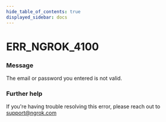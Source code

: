 ```yaml
---
hide_table_of_contents: true
displayed_sidebar: docs
---
```



# ERR_NGROK_4100

### Message

The email or password you entered is not valid.

<ErrorDetails error="err_ngrok_4100" />

### Further help

If you're having trouble resolving this error, please reach out to [support@ngrok.com](mailto:support@ngrok.com?subject=Help%20with%20ERR_NGROK_4100)

